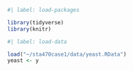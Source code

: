 
```r
#| label: load-packages

library(tidyverse)
library(knitr)
```


```r
#| label: load-data

load("~/sta470case1/data/yeast.RData")
yeast <- y
```

